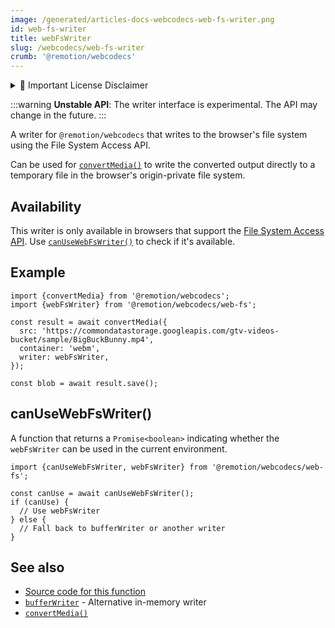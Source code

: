 ```yaml
---
image: /generated/articles-docs-webcodecs-web-fs-writer.png
id: web-fs-writer
title: webFsWriter
slug: /webcodecs/web-fs-writer
crumb: '@remotion/webcodecs'
---
```



<details>
  <summary>💼 Important License Disclaimer</summary>
  <LicenseDisclaimer />
</details>

:::warning
**Unstable API**: The writer interface is experimental. The API may change in the future.
:::

A writer for `@remotion/webcodecs` that writes to the browser's file system using the File System Access API.

Can be used for [`convertMedia()`](/docs/webcodecs/convert-media) to write the converted output directly to a temporary file in the browser's origin-private file system.

## Availability

This writer is only available in browsers that support the [File System Access API](https://developer.mozilla.org/en-US/docs/Web/API/File_System_Access_API). Use [`canUseWebFsWriter()`](#canusewebfswriter) to check if it's available.

## Example

```tsx twoslash title="Using webFsWriter"
import {convertMedia} from '@remotion/webcodecs';
import {webFsWriter} from '@remotion/webcodecs/web-fs';

const result = await convertMedia({
  src: 'https://commondatastorage.googleapis.com/gtv-videos-bucket/sample/BigBuckBunny.mp4',
  container: 'webm',
  writer: webFsWriter,
});

const blob = await result.save();
```

## canUseWebFsWriter()

A function that returns a `Promise<boolean>` indicating whether the `webFsWriter` can be used in the current environment.

```tsx twoslash title="Checking availability"
import {canUseWebFsWriter, webFsWriter} from '@remotion/webcodecs/web-fs';

const canUse = await canUseWebFsWriter();
if (canUse) {
  // Use webFsWriter
} else {
  // Fall back to bufferWriter or another writer
}
```

## See also

- [Source code for this function](https://github.com/remotion-dev/remotion/blob/main/packages/webcodecs/src/writers/web-fs.ts)
- [`bufferWriter`](/docs/webcodecs/buffer-writer) - Alternative in-memory writer
- [`convertMedia()`](/docs/webcodecs/convert-media)
